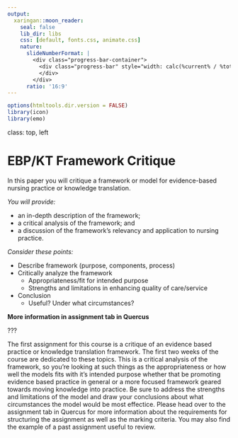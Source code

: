 ```yaml
---
output:
  xaringan::moon_reader:
    seal: false
    lib_dir: libs
    css: [default, fonts.css, animate.css]
    nature:
      slideNumberFormat: |
        <div class="progress-bar-container">
          <div class="progress-bar" style="width: calc(%current% / %total% * 100%);">
          </div>
        </div>
      ratio: '16:9'
---
```


```r
options(htmltools.dir.version = FALSE)
library(icon)
library(emo)
```

class:  top, left

# EBP/KT Framework Critique

In this paper you will critique a framework or model for evidence-based nursing practice or knowledge translation.

*You will provide:*

- an in-depth description of the framework;
- a critical analysis of the framework; and
- a discussion of the framework’s relevancy and application to nursing practice.

*Consider these points:*

- Describe framework (purpose, components, process)
- Critically analyze the framework
    - Appropriateness/fit for intended purpose
    - Strengths and limitations in enhancing quality of care/service
- Conclusion
    - Useful? Under what circumstances?
    
**More information in assignment tab in Quercus**

???

The first assignment for this course is a critique of an evidence based practice or knowledge translation framework. The first two weeks of the course are dedicated to these topics. This is a critical analysis of the framework, so you're looking at such things as the appropriateness or how well the models fits with it's intended purpose whether that be promoting evidence based practice in general or a more focused framework geared towards moving knowledge into practice. Be sure to address the strengths and limitations of the model and draw your conclusions about what circumstances the model would be most effectice. Please head over to the assignment tab in Quercus for more information about the requirements for structuring the assignment as well as the marking criteria. You may also find the example of a past assignment useful to review. 

